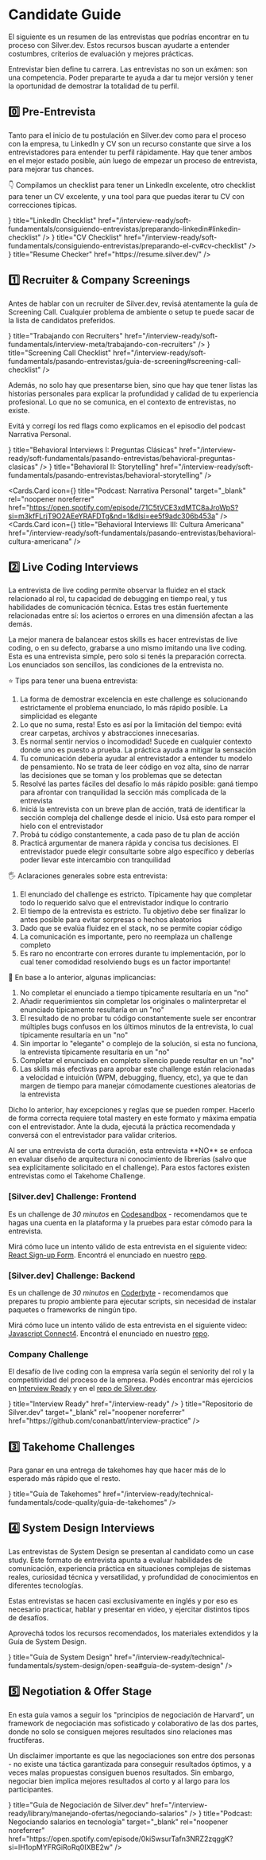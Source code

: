 
# Candidate Guide

El siguiente es un resumen de las entrevistas que podrías encontrar en tu proceso con Silver.dev. Estos recursos buscan ayudarte a entender costumbres, criterios de evaluación y mejores prácticas.

Entrevistar bien define tu carrera. Las entrevistas no son un exámen: son una competencia. Poder prepararte te ayuda a dar tu mejor versión y tener la oportunidad de demostrar la totalidad de tu perfil.

## 0️⃣ Pre-Entrevista

Tanto para el inicio de tu postulación en Silver.dev como para el proceso con la empresa, tu LinkedIn y CV son un recurso constante que sirve a los entrevistadores para entender tu perfil rápidamente. Hay que tener ambos en el mejor estado posible, aún luego de empezar un proceso de entrevista, para mejorar tus chances.

👇 Compilamos un checklist para tener un LinkedIn excelente, otro checklist para tener un CV excelente, y una tool para que puedas iterar tu CV con correcciones típicas.

<Cards>
  <Cards.Card
    icon={<LinkIcon />}
    title="LinkedIn Checklist"
    href="/interview-ready/soft-fundamentals/consiguiendo-entrevistas/preparando-linkedin#linkedin-checklist"
  />
  <Cards.Card
    icon={<LinkIcon />}
    title="CV Checklist"
    href="/interview-ready/soft-fundamentals/consiguiendo-entrevistas/preparando-el-cv#cv-checklist"
  />
  <Cards.Card
    icon={<LinkIcon />}
    title="Resume Checker"
    href="https://resume.silver.dev/"
  />
</Cards>

## 1️⃣ Recruiter & Company Screenings

Antes de hablar con un recruiter de Silver.dev, revisá atentamente la guía de Screening Call. Cualquier problema de ambiente o setup te puede sacar de la lista de candidatos preferidos.

<Cards>
  <Cards.Card
    icon={<LinkIcon />}
    title="Trabajando con Recruiters"
    href="/interview-ready/soft-fundamentals/interview-meta/trabajando-con-recruiters"
  />
  <Cards.Card
    icon={<LinkIcon />}
    title="Screening Call Checklist"
    href="/interview-ready/soft-fundamentals/pasando-entrevistas/guia-de-screening#screening-call-checklist"
  />
</Cards>

Además, no solo hay que presentarse bien, sino que hay que tener listas las historias personales para explicar la profundidad y calidad de tu experiencia profesional. Lo que no se comunica, en el contexto de entrevistas, no existe.

Evitá y corregí los red flags como explicamos en el episodio del podcast Narrativa Personal.

<Cards>
<Cards.Card
icon={<LinkIcon />}
title="Behavioral Interviews I: Preguntas Clásicas"
href="/interview-ready/soft-fundamentals/pasando-entrevistas/behavioral-preguntas-clasicas"
/>
<Cards.Card
icon={<LinkIcon />}
title="Behavioral II: Storytelling"
href="/interview-ready/soft-fundamentals/pasando-entrevistas/behavioral-storytelling"
/>

<Cards.Card
  icon={<LinkIcon />}
  title="Podcast: Narrativa Personal"
  target="_blank"
  rel="noopener noreferrer"
  href="https://open.spotify.com/episode/71C5tVCE3xdMTC8aJroWpS?si=m3kfFLrjT9O2AEeYRAFDTg&nd=1&dlsi=ee5f9adc306b453a"
/>
<Cards.Card
  icon={<LinkIcon />}
  title="Behavioral Interviews III: Cultura Americana"
  href="/interview-ready/soft-fundamentals/pasando-entrevistas/behavioral-cultura-americana"
/>

</Cards>

## 2️⃣ Live Coding Interviews

La entrevista de live coding permite observar la fluidez en el stack relacionado al rol, tu capacidad de debugging en tiempo real, y tus habilidades de comunicación técnica. Estas tres están fuertemente relacionadas entre sí: los aciertos o errores en una dimensión afectan a las demás.

La mejor manera de balancear estos skills es hacer entrevistas de live coding, o en su defecto, grabarse a uno mismo imitando una live coding. Esta es una entrevista simple, pero solo si tenés la preparación correcta. Los enunciados son sencillos, las condiciones de la entrevista no.

⭐ Tips para tener una buena entrevista:

1. La forma de demostrar excelencia en este challenge es solucionando estrictamente el problema enunciado, lo más rápido posible. La simplicidad es elegante
2. Lo que no suma, resta! Esto es así por la limitación del tiempo: evitá crear carpetas, archivos y abstracciones innecesarias.
3. Es normal sentir nervios o incomodidad! Sucede en cualquier contexto donde uno es puesto a prueba. La práctica ayuda a mitigar la sensación
4. Tu comunicación debería ayudar al entrevistador a entender tu modelo de pensamiento. No se trata de leer código en voz alta, sino de narrar las decisiones que se toman y los problemas que se detectan
5. Resolvé las partes fáciles del desafío lo más rápido posible: ganá tiempo para afrontar con tranquilidad la sección más complicada de la entrevista
6. Iniciá la entrevista con un breve plan de acción, tratá de identificar la sección compleja del challenge desde el inicio. Usá esto para romper el hielo con el entrevistador
7. Probá tu código constantemente, a cada paso de tu plan de acción
8. Practicá argumentar de manera rápida y concisa tus decisiones. El entrevistador puede elegir consultarte sobre algo específico y deberías poder llevar este intercambio con tranquilidad

🖐️ Aclaraciones generales sobre esta entrevista:

1. El enunciado del challenge es estricto. Típicamente hay que completar todo lo requerido salvo que el entrevistador indique lo contrario
2. El tiempo de la entrevista es estricto. Tu objetivo debe ser finalizar lo antes posible para evitar sorpresas o hechos aleatorios
3. Dado que se evalúa fluidez en el stack, no se permite copiar código
4. La comunicación es importante, pero no reemplaza un challenge completo
5. Es raro no encontrarte con errores durante tu implementación, por lo cual tener comodidad resolviendo bugs es un factor importante!

💭 En base a lo anterior, algunas implicancias:

1. No completar el enunciado a tiempo típicamente resultaría en un "no"
2. Añadir requerimientos sin completar los originales o malinterpretar el enunciado típicamente resultaría en un "no"
3. El resultado de no probar tu código constantemente suele ser encontrar múltiples bugs confusos en los últimos minutos de la entrevista, lo cual típicamente resultaría en un "no"
4. Sin importar lo "elegante" o complejo de la solución, si esta no funciona, la entrevista típicamente resultaría en un "no"
5. Completar el enunciado en completo silencio puede resultar en un "no"
6. Las skills más efectivas para aprobar este challenge están relacionadas a velocidad e intuición (WPM, debugging, fluency, etc), ya que te dan margen de tiempo para manejar cómodamente cuestiones aleatorias de la entrevista

Dicho lo anterior, hay excepciones y reglas que se pueden romper. Hacerlo de forma correcta requiere total mastery en este formato y máxima empatía con el entrevistador. Ante la duda, ejecutá la práctica recomendada y conversá con el entrevistador para validar criterios.

<Callout emoji="⚠️">
  Al ser una entrevista de corta duración, esta entrevista **NO** se enfoca en
  evaluar diseño de arquitectura ni conocimiento de librerías (salvo que sea
  explícitamente solicitado en el challenge). Para estos factores existen
  entrevistas como el Takehome Challenge.
</Callout>

### [Silver.dev] Challenge: Frontend

Es un challenge de _30 minutos_ en [Codesandbox](https://codesandbox.io/) - recomendamos que te hagas una cuenta en la plataforma y la pruebes para estar cómodo para la entrevista.

Mirá cómo luce un intento válido de esta entrevista en el siguiente video: [React Sign-up Form](/interview-ready/profile-mastery/frontend/react-signup-form). Encontrá el enunciado en nuestro [repo](https://github.com/silver-dev-org/interview-ready/blob/main/profile-specific-challenges/frontend/pages/challenges/signup.js).

### [Silver.dev] Challenge: Backend

Es un challenge de _30 minutos_ en [Coderbyte](https://coderbyte.com/) - recomendamos que prepares tu propio ambiente para ejecutar scripts, sin necesidad de instalar paquetes o frameworks de ningún tipo.

Mirá cómo luce un intento válido de esta entrevista en el siguiente video: [Javascript Connect4](https://docs.silver.dev/interview-ready/profile-mastery/backend/connect4). Encontrá el enunciado en nuestro [repo](https://github.com/silver-dev-org/interview-ready/blob/main/technical-fundamentals/coding/connect4.mjs).

### Company Challenge

El desafío de live coding con la empresa varía según el seniority del rol y la competitividad del proceso de la empresa.
Podés encontrar más ejercicios en [Interview Ready](/interview-ready) y en el [repo de Silver.dev](https://github.com/conanbatt/interview-practice).

<Cards>
  <Cards.Card
    icon={<LinkIcon />}
    title="Interview Ready"
    href="/interview-ready"
  />
  <Cards.Card
    icon={<LinkIcon />}
    title="Repositorio de Silver.dev"
    target="_blank"
    rel="noopener noreferrer"
    href="https://github.com/conanbatt/interview-practice"
  />
</Cards>

## 3️⃣ Takehome Challenges

Para ganar en una entrega de takehomes hay que hacer más de lo esperado más rápido que el resto.

<Cards>
  <Cards.Card
    icon={<LinkIcon />}
    title="Guía de Takehomes"
    href="/interview-ready/technical-fundamentals/code-quality/guia-de-takehomes"
  />
</Cards>

## 4️⃣ System Design Interviews

Las entrevistas de System Design se presentan al candidato como un case study. Este formato de entrevista apunta a evaluar habilidades de comunicación, experiencia práctica en situaciones complejas de sistemas reales, curiosidad técnica y versatilidad, y profundidad de conocimientos en diferentes tecnologías.

Estas entrevistas se hacen casi exclusivamente en inglés y por eso es necesario practicar, hablar y presentar en video, y ejercitar distintos tipos de desafíos.

Aprovechá todos los recursos recomendados, los materiales extendidos y la Guía de System Design.

<Cards>
  <Cards.Card
    icon={<LinkIcon />}
    title="Guía de System Design"
    href="/interview-ready/technical-fundamentals/system-design/open-sea#guía-de-system-design"
  />
</Cards>

## 5️⃣ Negotiation & Offer Stage

En esta guía vamos a seguir los "principios de negociación de Harvard”, un framework de negociación mas sofisticado y colaborativo de las dos partes, donde no solo se consiguen mejores resultados sino relaciones mas fructíferas.

Un disclaimer importante es que las negociaciones son entre dos personas - no existe una táctica garantizada para conseguir resultados óptimos, y a veces malas propuestas consiguen buenos resultados. Sin embargo, negociar bien implica mejores resultados al corto y al largo para los participantes.

<Cards>
<Cards.Card
icon={<LinkIcon />}
title="Guía de Negociación de Silver.dev"
href="/interview-ready/library/manejando-ofertas/negociando-salarios"
/>
<Cards.Card
icon={<LinkIcon />}
title="Podcast: Negociando salarios en tecnología"
target="_blank"
rel="noopener noreferrer"
href="https://open.spotify.com/episode/0kiSwsurTafn3NRZ2zqggK?si=lH1opMYFRGiRoRq0IXBE2w"
/>

</Cards>
